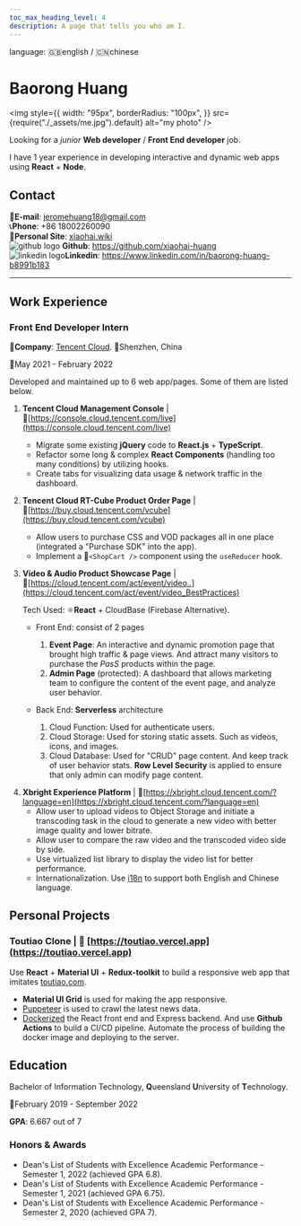 ```yaml
---
toc_max_heading_level: 4
description: A page that tells you who am I.
---
```



language: <Link to="/about">🇬🇧english</Link> / <Link to="/about/cn">🇨🇳chinese</Link>

<div style={{display:"flex", justifyContent:"space-between", alignItems:"center"}}>
<h1 className="margin-bottom--none">Baorong Huang</h1>

<img
  style={{
    width: "95px",
    borderRadius: "100px",
  }}
  src={require("./_assets/me.jpg").default}
  alt="my photo"
/>

</div>

Looking for a _junior_ **Web developer** / **Front End developer** job.

I have 1 year experience in developing interactive and dynamic web apps using **React** + **Node**.

## Contact

<div className="row">
  <div className="col col--6">
      📧<b>E-mail</b>: <a href="mailto:jeromehuang18@gmail.com">jeromehuang18@gmail.com</a>
  </div>
  <div className="col col--6">
      📞<b>Phone</b>: +86 18002260090
  </div>
  <div className="col col--6">
      🔗<b>Personal Site</b>: <a href="https://xiaohai.wiki">xiaohai.wiki</a>
  </div>

  <div className="col col--6">
      <img
        src="https://github.githubassets.com/images/modules/logos_page/GitHub-Mark.png"
        alt="github logo"
        style={{ width: "25px", height: "25px", display:"inline", verticalAlign:"top" }}
      />
      <b>Github</b>: <a href="https://github.com/xiaohai-huang">https://github.com/xiaohai-huang</a>
  </div>
  
  <div className="col col--6" style={{whiteSpace:"nowrap", textOverflow:"ellipsis", overflow:"hidden"}}>
       <img
        src="https://cdn-icons-png.flaticon.com/512/174/174857.png"
        alt="linkedin logo"
        style={{ width: "20px", height: "20px", display:"inline", verticalAlign:"sub", paddingLeft:"0.1rem",paddingBottom:"0.05rem", paddingTop:"0.1rem" , marginRight:"0.2rem" }}
      /><b>Linkedin</b>: <a href="https://www.linkedin.com/in/baorong-huang-b8991b183" >https://www.linkedin.com/in/baorong-huang-b8991b183</a>
  </div>
</div>

---

## Work Experience

### Front End Developer Intern

🏢**Company**: [Tencent Cloud](https://intl.cloud.tencent.com/). 📍Shenzhen, China

📅May 2021 - February 2022

Developed and maintained up to 6 web app/pages. Some of them are listed below.

1. **Tencent Cloud Management Console** | 🔗[https://console.cloud.tencent.com/live](https://console.cloud.tencent.com/live)

   - Migrate some existing **jQuery** code to **React.js** + **TypeScript**.
   - Refactor some long & complex **React Components** (handling too many conditions) by utilizing hooks.
   - Create tabs for visualizing data usage & network traffic in the dashboard.

<div />

2. **Tencent Cloud RT-Cube Product Order Page** | 🔗[https://buy.cloud.tencent.com/vcube](https://buy.cloud.tencent.com/vcube)

   - Allow users to purchase CSS and VOD packages all in one place (integrated a "Purchase SDK" into the app).
   - Implement a 🛒`<ShopCart />` component using the `useReducer` hook.

<div />

3. **Video & Audio Product Showcase Page** | 🔗[https://cloud.tencent.com/act/event/video..](https://cloud.tencent.com/act/event/video_BestPractices)

   Tech Used: ⚛️**React** + CloudBase (Firebase Alternative).

   - Front End: consist of 2 pages
     1. **Event Page**: An interactive and dynamic promotion page that brought high traffic & page views.
        And attract many visitors to purchase the _PasS_ products within the page.
     2. **Admin Page** (protected): A dashboard that allows marketing team to configure the content of the event page, and analyze user behavior.
   - Back End: **Serverless** architecture

     1. Cloud Function: Used for authenticate users.
     2. Cloud Storage: Used for storing static assets. Such as videos, icons, and images.
     3. Cloud Database: Used for "CRUD" page content. And keep track of user behavior stats.
        **Row Level Security** is applied to ensure that only admin can modify page content.

<div />

4. **Xbright Experience Platform** | 🔗[https://xbright.cloud.tencent.com/?language=en](https://xbright.cloud.tencent.com/?language=en)
   - Allow user to upload videos to Object Storage and initiate a transcoding task in the cloud to generate a new video with better image quality and lower bitrate.
   - Allow user to compare the raw video and the transcoded video side by side.
   - Use virtualized list library to display the video list for better performance.
   - Internationalization. Use [i18n](https://www.i18next.com) to support both English and Chinese language.

## Personal Projects

### Toutiao Clone | 🔗 [https://toutiao.vercel.app](https://toutiao.vercel.app)

Use **React** + **Material UI** + **Redux-toolkit** to build a responsive web app that imitates [toutiao.com](https://toutiao.com).

- **Material UI Grid** is used for making the app responsive.
- [Puppeteer](https://github.com/puppeteer/puppeteer) is used to crawl the latest news data.
- [Dockerized](https://hub.docker.com/u/xiaohaihuang) the React front end and Express backend. And use **Github Actions** to build a CI/CD pipeline.
  Automate the process of building the docker image and deploying to the server.

## Education

Bachelor of Information Technology, **Q**ueensland **U**niversity of **T**echnology.

📅February 2019 - September 2022

**GPA**: 6.667 out of 7

### Honors & Awards

- Dean's List of Students with Excellence Academic Performance - Semester 1, 2022 (achieved GPA 6.8).
- Dean's List of Students with Excellence Academic Performance - Semester 1, 2021 (achieved GPA 6.75).
- Dean's List of Students with Excellence Academic Performance - Semester 2, 2020 (achieved GPA 7).
